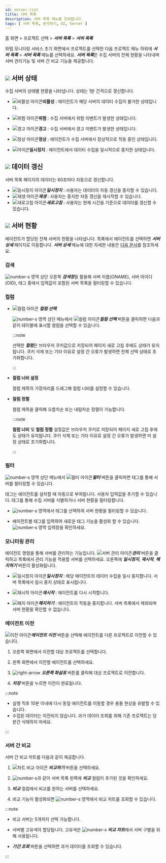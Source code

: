 ```yaml
---
id: server-list
title: 서버 목록
description: 서버 목록 메뉴를 안내합니다. 
tags: [ 서버 목록, 분석하기, UI, Server ]
---
```


홈 화면 > 프로젝트 선택 > ***서버 목록*** > ***서버 목록***

와탭 모니터링 서비스 초기 화면에서 프로젝트를 선택한 다음 프로젝트 메뉴 하위에 ***서버 목록*** > ***서버 목록*** 메뉴를 선택하세요. ***서버 목록***은 수집 서버의 전체 현황을 나타내며 서버 관리기능 및 서버 간 비교 기능을 제공합니다.

<ImgLang img='server-list.png' desc='서버 목록'/>

## ![](/img/number-01.png) 서버 상태

수집 서버의 상태별 현황을 나타냅니다. 상태는 1분 간격으로 갱신합니다.

* ![비활성 아이콘](/img/ico-disable-agent.svg)**비활성** : 에이전트가 해당 서버의 데이터 수집이 불가한 상태입니다.

* ![위험 아이콘](/img/ic-warning-critical.svg)**위험** : 수집 서버에서 위험 이벤트가 발생한 상태입니다.

* ![경고 아이콘](/img/ic-warning-filled.svg)**경고** : 수집 서버에서 경고 이벤트가 발생한 상태입니다.

* ![정상 아이콘](/img/ic-check-circle-filled.svg)**정상** : 에이전트가 수집 서버에서 정상적으로 작동 중인 상태입니다.

* ![아이콘](/img/ic-s-pause.svg)**일시정지** : 에이전트에서 데이터 수집을 일시적으로 중지한 상태입니다.

## ![](/img/number-02.png) 데이터 갱신

서버 목록 페이지의 데이터는 60초마다 자동으로 갱신합니다.

* ![일시정지 아이콘](/img/ic-s-pause.svg)***일시정지*** : 사용자는 데이터의 자동 갱신을 중지할 수 있습니다. 
* ![재생 아이콘](/img/ic-play-grn.svg)***재생*** : 사용자는 중지한 자동 갱신을 재시작할 수 있습니다.
* ![새로고침 아이콘](/img/ic-refresh2.svg)***새로고침*** : 사용자는 현재 시간을 기준으로 데이터를 갱신할 수 있습니다.

## ![](/img/number-03.png) 서버 현황

에이전트가 할당된 전체 서버의 현황을 나타냅니다. 목록에서 에이전트를 선택하면 ***서버 상세*** 페이지로 이동합니다. ***서버 상세*** 메뉴에 대한 자세한 내용은 [다음 문서](server-detail)를 참조하세요.

### 검색

![number-s](/img/number-03.png) 영역 상단 오른쪽 ***검색창***을 활용해 서버 이름(ONAME), 서버 아이디(OID), 태그 중에서 입력값이 포함된 서버 목록을 필터링할 수 있습니다.

### 컬럼

* ![컬럼 아이콘](/img/ic-column.svg) ***컬럼 선택***

  ![number-s](/img/number-03.png) 영역 상단 메뉴에서 ![컬럼 아이콘](/img/ic-column.svg)***컬럼 선택***  버튼을 클릭하면 다음과 같이 테이블에 표시할 컬럼을 선택할 수 있습니다.

  <ImgLang img='server-list-cl.png' desc='서버 목록 컬럼'/>

  :::note

  선택한 ***컬럼***은 브라우저 쿠키값으로 저장되어 페이지 새로 고침 후에도 상태가 유지됩니다. 쿠키 삭제 또는 기타 이유로 설정 간 오류가 발생하면 전체 선택 상태로 초기화합니다.
  
  :::

* **컬럼 너비 설정**

  컬럼 제목의 가장자리를 드래그해 컬럼 너비를 설정할 수 있습니다.

* **컬럼 정렬**

  컬럼 제목을 클릭해 오름차순 또는 내림차순 정렬이 가능합니다.

  :::note

  **컬럼 너비** 및 **컬럼 정렬** 설정값은 브라우저 쿠키로 저장되어 페이지 새로 고침 후에도 상태가 유지됩니다. 쿠키 삭제 또는 기타 이유로 설정 간 오류가 발생하면 미 설정 상태로 초기화합니다.
  
  :::

### 필터 

![number-s](/img/number-03.png) 영역 상단 메뉴에서 ![필터 아이콘](/img/ico-filter.svg)***필터*** 버튼을 클릭하면 태그를 통해 서버를 필터링할 수 있습니다. 

태그는 에이전트를 설치할 때 자동으로 부여됩니다. 사용자 입력값을 추가할 수 있습니다. 태그를 통해 수집 서버를 식별하거나 서버 현황을 필터링합니다.

<ImgLang img='server-list-filter.png' desc='서버 목록 필터'/>

* ![number-s](/img/number-04.png) 영역에서 태그를 선택하여 서버 현황을 필터링할 수 있습니다. 

* 에이전트별 태그를 입력하여 새로운 태그 기능을 활성화 할 수 있습니다. ![number-s](/img/number-05.png) 영역 입력창을 확인하세요.

### 모니터링 관리

에이전트 명령을 통해 서버를 관리하는 기능입니다. ![서버 관리 아이콘](/img/ico-setting.svg)***관리*** 버튼을 클릭하고 목록에서 관리 기능을 적용할 서버를 선택하세요. 오른쪽에 ***일시정지***, ***재시작***, ***해지하기*** 버튼이 활성화됩니다.

* ![일시정지 아이콘](/img/ic-s-pause.svg)***일시정지*** : 해당 에이전트의 데이터 수집을 일시 중지합니다. 서버 목록에서 일시 중지 상태로 표시됩니다.

* ![재시작 아이콘](/img/ic-caret-right.svg)***재시작*** : 에이전트를 다시 시작합니다.

* ![해지 아이콘](/img/ic-delete-critical.svg)***해지하기*** : 에이전트의 작동을 중지합니다. 서버 목록에서 제외되며 서버 현황을 확인할 수 없습니다.

### 에이전트 이전

![이전 아이콘](/img/ic-swap.svg)***에이전트 이전*** 버튼을 선택해 에이전트를 다른 프로젝트로 이전할 수 있습니다.

<ImgLang img='server-list-agent-transfer.png' desc='서버 목록 에이전트 이전'/>

1. 오른쪽 화면에서 이전할 대상 프로젝트를 선택합니다.

1. 왼쪽 화면에서 이전할 에이전트를 선택하세요.

1. ![right-arrow](/img/right-arrow.svg) ***오른쪽 화살표*** 버튼를 클릭해 대상 프로젝트로 이전합니다.

1. ***저장*** 버튼을 누르면 이전이 완료됩니다.

:::note

* 실행 직후 10분 이내에 다시 동일 에이전트를 이동할 경우 충돌 현상을 유발할 수 있습니다. 
* 수집된 데이터는 이전되지 않습니다. 과거 데이터 조회를 위해 기존 프로젝트는 당분간 삭제하지 마세요.

:::


### 서버 간 비교

서버 간 비교 차트를 다음과 같이 제공합니다. 

<ImgLang img='server-list-compare.png' desc='서버 간 비교 sc'/>

1. ![차트 비교 아이콘](/img/ic-multiline-chart2.svg) ***비교하기*** 버튼을 선택하세요.

1. ![number-s](/img/number-06.png)과 같이 서버 목록 왼쪽에 ***비교*** 컬럼이 추가된 것을 확인하세요.

1. ***비교*** 컬럼에서 비교를 원하는 서버를 선택하세요.

1. 비교 기능이 활성화되면 ![number-s](/img/ic-number-07.svg) 영역에서 비교 차트를 조회할 수 있습니다.

:::note

* 비교 서버는 5개까지 선택 가능합니다.

* 서버별 고유색이 할당됩니다. 고유색은 ![number-s](/img/ic-number-07.svg) ***비교 차트***에서 서버 구별을 위해 사용됩니다.

* ***기간 조회*** 버튼을 선택하면 과거 데이터를 조회할 수 있습니다.

:::


<!-- 

![](https://img.whatap.io/media/images/Screenshot_2021-03-17_server_14861_-_Server_Monitoring24.png)

<div style={{textAlign: 'center'}}>

![sc](/img/server-list-data-rn.png)

</div>

-->